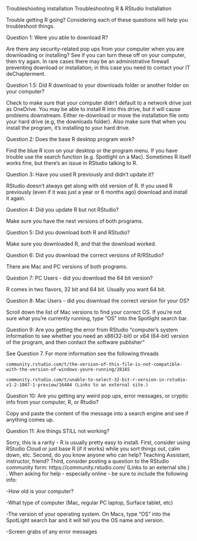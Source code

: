Troubleshooting installation
 Troubleshooting R & RStudio Installation

Trouble getting R going?  Considering each of these questions will help you troubleshoot things.

Question 1: Were you able to download R?

Are there any security-related pop ups from your computer when you are downloading or installing?  See if you can turn these off on your computer, then try again.  In rare cases there may be an administrative firewall preventing download or installation; in this case you need to contact your IT deChapterment.

Question 1.5: Did R download to your downloads folder or another folder on your computer?

Check to make sure that your computer didn't default to a network drive just as OneDrive.  You may be able to install R into this drive, but it will cause problems downstream.  Either re-download or move the installation file onto your hard drive (e.g, the downloads folder).  Also make sure that when you install the program, it's installing to your hard drive.

Question 2: Does the base R desktop program work?

Find the blue R icon on your desktop or the program menu.  If you have trouble use the search function (e.g. Spotlight on a Mac).  Sometimes R itself works fine, but there’s an issue in RStudio talking to R.

Question 3: Have you used R previously and didn’t update it?

RStudio doesn’t always get along with old version of R.  If you used R previously (even if it was just a year or 6 months ago) download and install it again.

Question 4: Did you update R but not RStudio?

Make sure you have the nest versions of both programs.

Question 5: Did you download both R and RStudio?

  Make sure you downloaded R, and that the download worked.

Question 6: Did you download the correct versions of R/RStudio?

  There are Mac and PC versions of both programs.

Question 7: PC Users - did you download the 64 bit version?

  R comes in two flavors, 32 bit and 64 bit.  Usually you want 64 bit.

Question 8: Mac Users - did you download the correct version for your OS?

  Scroll down the list of Mac versions to find your correct OS.  If you’re not sure what you’re currently running, type “OS” into the Spotlight search bar.

Question 9: Are you getting the error from RStudio “computer's system information to see whether you need an x86(32-bit) or x64 (64-bit) version of the program, and then contact the software publisher”

  See Question 7.  For more information see the following threads

    community.rstudio.com/t/the-version-of-this-file-is-not-compatible-with-the-version-of-windows-youre-running/28165

    community.rstudio.com/t/unable-to-select-32-bit-r-version-in-rstudio-v1-2-1047-1-preview/16404 (Links to an external site.)

Question 10: Are you getting any weird pop ups, error messages, or cryptic info from your computer, R, or Rtudio?

  Copy and paste the content of the message into a search engine and see if anything comes up.

 

Question 11: Are things STILL not working?

   Sorry, this is a rarity - R is usually pretty easy to install.  First, consider using RStudio Cloud or just base R (if it works) while you sort things out, calm down, etc.  Second, do you know anyone who can help?  Teaching Assistant, instructor, friend?  Third, consider posting a question to the RStudio community form: https://community.rstudio.com/ (Links to an external site.) .  When asking for help - especially online - be sure to include the following info:

-How old is your computer?

-What type of computer (Mac, regular PC laptop, Surface tablet, etc)

-The version of your operating system.  On Macs, type “OS” into the SpotLight search bar and it will tell you the OS name and version. 

-Screen grabs of any error messages
